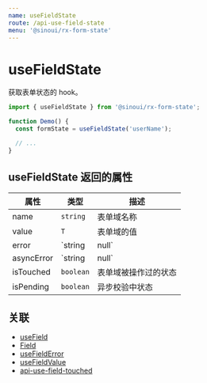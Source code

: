 ```yaml
---
name: useFieldState
route: /api-use-field-state
menu: '@sinoui/rx-form-state'
---
```


# useFieldState

获取表单状态的 hook。

```ts
import { useFieldState } from '@sinoui/rx-form-state';

function Demo() {
  const formState = useFieldState('userName');

  // ...
}
```

## useFieldState 返回的属性

| 属性       | 类型            | 描述                 |
| ---------- | --------------- | -------------------- |
| name       | `string`        | 表单域名称           |
| value      | `T`             | 表单域的值           |
| error      | `string | null` | 表单域的校验错误信息 |
| asyncError | `string | null` | 表单域异步错误       |
| isTouched  | `boolean`       | 表单域被操作过的状态 |
| isPending  | `boolean`       | 异步校验中状态       |

## 关联

- [useField](api-use-field)
- [Field](api-field-component)
- [useFieldError](api-use-field-error)
- [useFieldValue](api-use-field-value)
- [api-use-field-touched](api-use-field-touched)
